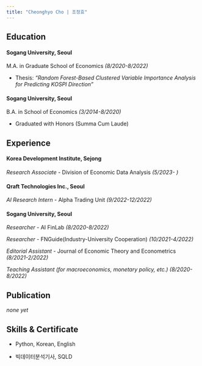 ```yaml
---
title: "Cheonghyo Cho | 조정효"
---
```


## Education

#### **Sogang University**, Seoul

M.A. in Graduate School of Economics *(8/2020-8/2022)*

-   Thesis: *"Random Forest-Based Clustered Variable Importance Analysis for Predicting KOSPI Direction"*

#### **Sogang University**, Seoul

B.A. in School of Economics *(3/2014-8/2020)*

-   Graduated with Honors (Summa Cum Laude)

## Experience

#### **Korea Development Institute**, Sejong

*Research Associate* - Division of Economic Data Analysis *(5/2023- )*

#### **Qraft Technologies Inc.**, Seoul

*AI Research Intern* - Alpha Trading Unit *(9/2022-12/2022)*

#### **Sogang University**, Seoul

*Researcher* - AI FinLab *(8/2020-8/2022)*

*Researcher* - FNGuide(Industry-University Cooperation) *(10/2021-4/2022)*

*Editorial Assistant* - Journal of Economic Theory and Econometrics *(8/2021-2/2022)*

*Teaching Assistant (for macroeconomics, monetary policy, etc.) (8/2020-8/2022)*

## Publication

*none yet*

## Skills & Certificate

-   Python, Korean, English

-   빅데이터분석기사, SQLD
